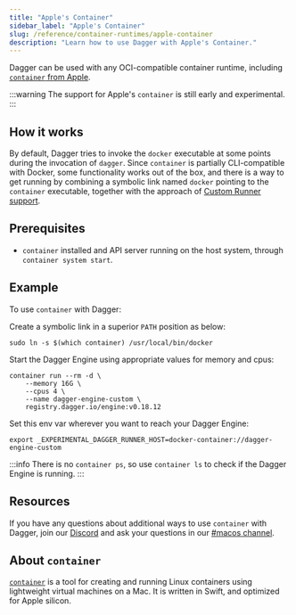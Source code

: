 ```yaml
---
title: "Apple's Container"
sidebar_label: "Apple's Container"
slug: /reference/container-runtimes/apple-container
description: "Learn how to use Dagger with Apple's Container."
---
```


Dagger can be used with any OCI-compatible container runtime, including [`container` from Apple](https://github.com/apple/container).

:::warning
The support for Apple's `container` is still early and experimental.
:::

## How it works

By default, Dagger tries to invoke the `docker` executable at some points during the invocation of `dagger`. Since `container` is partially CLI-compatible with Docker, some functionality works out of the box, and there is a way to get running by combining a symbolic link named `docker` pointing to the `container` executable, together with the approach of [Custom Runner support](https://docs.dagger.io/configuration/custom-runner).

## Prerequisites

- `container` installed and API server running on the host system, through `container system start`.

## Example

To use `container` with Dagger:

Create a symbolic link in a superior `PATH` position as below:

```shell
sudo ln -s $(which container) /usr/local/bin/docker
```

Start the Dagger Engine using appropriate values for memory and cpus:

```shell
container run --rm -d \
    --memory 16G \
    --cpus 4 \
    --name dagger-engine-custom \
    registry.dagger.io/engine:v0.18.12
```

Set this env var wherever you want to reach your Dagger Engine:
```shell
export _EXPERIMENTAL_DAGGER_RUNNER_HOST=docker-container://dagger-engine-custom
```

:::info
There is no `container ps`, so use `container ls` to check if the Dagger Engine is running.
:::

## Resources

If you have any questions about additional ways to use `container` with Dagger, join our [Discord](https://discord.gg/dagger-io) and ask your questions in our [#macos channel](https://discord.com/channels/707636530424053791/1155969163282628639).

## About `container`

[`container`](https://github.com/apple/container) is a tool for creating and running Linux containers using lightweight virtual machines on a Mac. It is written in Swift, and optimized for Apple silicon.
